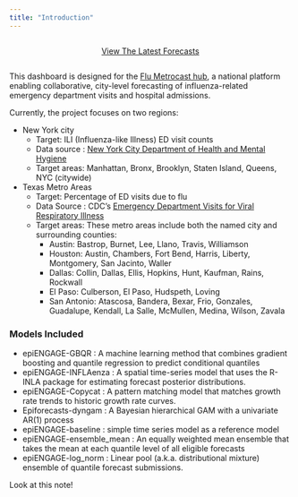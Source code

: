 ```yaml
---
title: "Introduction"
---
```



::: {style='display:flex; align-items: center; justify-content: center'}

[View The Latest Forecasts](forecast.html){.btn .btn-primary role="button"}

:::


This dashboard is designed for the [Flu Metrocast hub](https://github.com/reichlab/flu-metrocast/tree/main), a national platform enabling collaborative, city-level forecasting of influenza-related emergency department visits and hospital admissions.

Currently, the project focuses on two regions: 

- New York city
  - Target: ILI (Influenza-like Illness) ED visit counts
  - Data source : [New York City Department of Health and Mental Hygiene](https://a816-health.nyc.gov/hdi/epiquery/visualizations?PageType=ps&PopulationSource=Syndromic)
  - Target areas: Manhattan, Bronx, Brooklyn, Staten Island, Queens, NYC (citywide)

- Texas Metro Areas
  - Target: Percentage of ED visits due to flu
  - Data Source : CDC's [Emergency Department Visits for Viral Respiratory Illness](https://www.cdc.gov/respiratory-viruses/data/activity-levels.html)
  - Target areas: These metro areas include both the named city and surrounding counties:
    - Austin: Bastrop, Burnet, Lee, Llano, Travis, Williamson
    - Houston: Austin, Chambers, Fort Bend, Harris, Liberty, Montgomery, San Jacinto, Waller
    - Dallas: Collin, Dallas, Ellis, Hopkins, Hunt, Kaufman, Rains, Rockwall
    - El Paso: Culberson, El Paso, Hudspeth, Loving
    - San Antonio: Atascosa, Bandera, Bexar, Frio, Gonzales, Guadalupe, Kendall, La Salle, McMullen, Medina, Wilson, Zavala
    
### Models Included
- epiENGAGE-GBQR : A machine learning method that combines gradient boosting and quantile regression to predict conditional quantiles
- epiENGAGE-INFLAenza : A spatial time-series model that uses the R-INLA package for estimating forecast posterior distributions.
- epiENGAGE-Copycat :  A pattern matching model that matches growth rate trends to historic growth rate curves.
- Epiforecasts-dyngam : A Bayesian hierarchical GAM with a univariate AR(1) process
- epiENGAGE-baseline : simple time series model as a reference model
- epiENGAGE-ensemble_mean : An equally weighted mean ensemble that takes the mean at each quantile level of all eligible forecasts
- epiENGAGE-log_norm : Linear pool (a.k.a. distributional mixture) ensemble of quantile forecast submissions.



:::{.callout-note}

Look at this note!

:::




